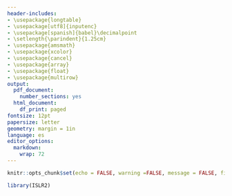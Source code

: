 ```yaml
---
header-includes:
- \usepackage{longtable}
- \usepackage[utf8]{inputenc}
- \usepackage[spanish]{babel}\decimalpoint
- \setlength{\parindent}{1.25cm}
- \usepackage{amsmath}
- \usepackage{xcolor}
- \usepackage{cancel}
- \usepackage{array}
- \usepackage{float}
- \usepackage{multirow}
output:
  pdf_document:
    number_sections: yes
  html_document:
    df_print: paged
fontsize: 12pt
papersize: letter
geometry: margin = 1in
language: es
editor_options:
  markdown:
    wrap: 72
---
```


```r
knitr::opts_chunk$set(echo = FALSE, warning =FALSE, message = FALSE, fig.align = "center", fig.height = 3.5, fig.pos = "H")

library(ISLR2)
```


```{=tex}
\input{DocumentFormat/titlepage.tex}
\thispagestyle{empty}
\tableofcontents
\newpage
\thispagestyle{empty}
\listoffigures
\newpage
```

```{=tex}
\pagestyle{myheadings}
\setcounter{page}{4}
```

\section{Ejercicio1}
<!-- Daniel Hoyos -->


\section{Ejercicio2}
<!-- Santiago Rojas -->

